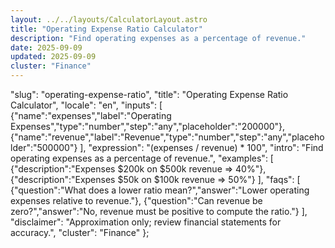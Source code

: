 ```yaml
---
layout: ../../layouts/CalculatorLayout.astro
title: "Operating Expense Ratio Calculator"
description: "Find operating expenses as a percentage of revenue."
date: 2025-09-09
updated: 2025-09-09
cluster: "Finance"
---
```


  "slug": "operating-expense-ratio",
  "title": "Operating Expense Ratio Calculator",
  "locale": "en",
  "inputs": [
    {"name":"expenses","label":"Operating Expenses","type":"number","step":"any","placeholder":"200000"},
    {"name":"revenue","label":"Revenue","type":"number","step":"any","placeholder":"500000"}
  ],
  "expression": "(expenses / revenue) * 100",
  "intro": "Find operating expenses as a percentage of revenue.",
  "examples": [
    {"description":"Expenses $200k on $500k revenue ⇒ 40%"},
    {"description":"Expenses $50k on $100k revenue ⇒ 50%"}
  ],
  "faqs": [
    {"question":"What does a lower ratio mean?","answer":"Lower operating expenses relative to revenue."},
    {"question":"Can revenue be zero?","answer":"No, revenue must be positive to compute the ratio."}
  ],
  "disclaimer": "Approximation only; review financial statements for accuracy.",
  "cluster": "Finance"
};

<Calculator schema={schema} />

